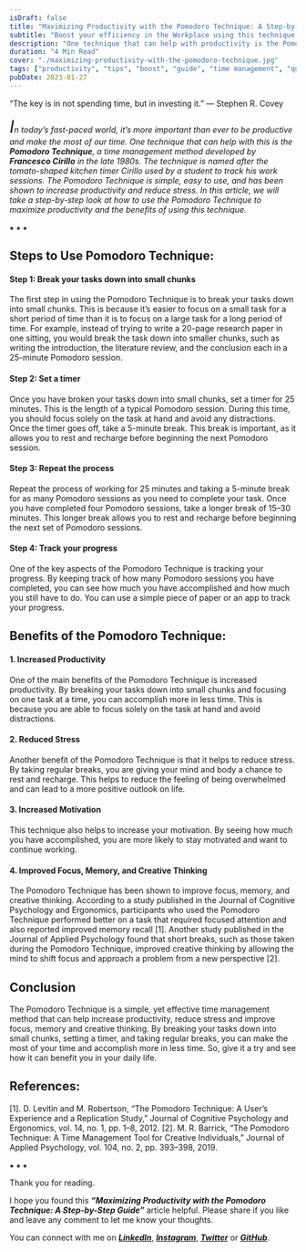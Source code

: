 ```yaml
---
isDraft: false
title: "Maximizing Productivity with the Pomodoro Technique: A Step-by-Step Guide"
subtitle: "Boost your efficiency in the Workplace using this technique ⚡⚡⚡"
description: "One technique that can help with productivity is the Pomodoro Technique, a time management method developed by Francesco Cirillo in the late 1980s"
duration: "4 Min Read"
cover: "./maximizing-productivity-with-the-pomodoro-technique.jpg"
tags: ["productivity", "tips", "boost", "guide", "time management", "quality", "efficiency", "technique"]
pubDate: 2023-01-27
---
```

<div>

<div class="biggerParagraph">
“The key is in not spending time, but in investing it.” — Stephen R. Covey
</div>

_<span style="font-size:30px;">I</span>n today’s fast-paced world, it’s more important than ever to be productive and make the most of our time. One technique that can help with this is the **Pomodoro Technique**, a time management method developed by **Francesco Cirillo** in the late 1980s. The technique is named after the tomato-shaped kitchen timer Cirillo used by a student to track his work sessions. The Pomodoro Technique is simple, easy to use, and has been shown to increase productivity and reduce stress. In this article, we will take a step-by-step look at how to use the Pomodoro Technique to maximize productivity and the benefits of using this technique._

<p class="sectionDivider">⁕ ⁕ ⁕</p>

## Steps to Use Pomodoro Technique:
#### Step 1: Break your tasks down into small chunks
The first step in using the Pomodoro Technique is to break your tasks down into small chunks. This is because it’s easier to focus on a small task for a short period of time than it is to focus on a large task for a long period of time. For example, instead of trying to write a 20-page research paper in one sitting, you would break the task down into smaller chunks, such as writing the introduction, the literature review, and the conclusion each in a 25-minute Pomodoro session.

#### Step 2: Set a timer
Once you have broken your tasks down into small chunks, set a timer for 25 minutes. This is the length of a typical Pomodoro session. During this time, you should focus solely on the task at hand and avoid any distractions. Once the timer goes off, take a 5-minute break. This break is important, as it allows you to rest and recharge before beginning the next Pomodoro session.

#### Step 3: Repeat the process
Repeat the process of working for 25 minutes and taking a 5-minute break for as many Pomodoro sessions as you need to complete your task. Once you have completed four Pomodoro sessions, take a longer break of 15–30 minutes. This longer break allows you to rest and recharge before beginning the next set of Pomodoro sessions.

#### Step 4: Track your progress
One of the key aspects of the Pomodoro Technique is tracking your progress. By keeping track of how many Pomodoro sessions you have completed, you can see how much you have accomplished and how much you still have to do. You can use a simple piece of paper or an app to track your progress.

## Benefits of the Pomodoro Technique:
#### 1. Increased Productivity
One of the main benefits of the Pomodoro Technique is increased productivity. By breaking your tasks down into small chunks and focusing on one task at a time, you can accomplish more in less time. This is because you are able to focus solely on the task at hand and avoid distractions.

#### 2. Reduced Stress
Another benefit of the Pomodoro Technique is that it helps to reduce stress. By taking regular breaks, you are giving your mind and body a chance to rest and recharge. This helps to reduce the feeling of being overwhelmed and can lead to a more positive outlook on life.

#### 3. Increased Motivation
This technique also helps to increase your motivation. By seeing how much you have accomplished, you are more likely to stay motivated and want to continue working.

#### 4. Improved Focus, Memory, and Creative Thinking
The Pomodoro Technique has been shown to improve focus, memory, and creative thinking. According to a study published in the Journal of Cognitive Psychology and Ergonomics, participants who used the Pomodoro Technique performed better on a task that required focused attention and also reported improved memory recall [1]. Another study published in the Journal of Applied Psychology found that short breaks, such as those taken during the Pomodoro Technique, improved creative thinking by allowing the mind to shift focus and approach a problem from a new perspective [2].

## Conclusion
The Pomodoro Technique is a simple, yet effective time management method that can help increase productivity, reduce stress and improve focus, memory and creative thinking. By breaking your tasks down into small chunks, setting a timer, and taking regular breaks, you can make the most of your time and accomplish more in less time. So, give it a try and see how it can benefit you in your daily life.

## References:
[1]. D. Levitin and M. Robertson, “The Pomodoro Technique: A User’s Experience and a Replication Study,” Journal of Cognitive Psychology and Ergonomics, vol. 14, no. 1, pp. 1–8, 2012.
[2]. M. R. Barrick, “The Pomodoro Technique: A Time Management Tool for Creative Individuals,” Journal of Applied Psychology, vol. 104, no. 2, pp. 393–398, 2019.

<p class="sectionDivider">⁕ ⁕ ⁕</p>

<div class="citationBlockquote">
Thank you for reading.

I hope you found this **_“Maximizing Productivity with the Pomodoro Technique: A Step-by-Step Guide”_** article helpful. Please share if you like and leave any comment to let me know your thoughts.

You can connect with me on <i><b><a href="https://www.linkedin.com/in/aritraroy24/" target="_blank">LinkedIn</a></b></i>, <i><b><a href="https://twitter.com/royaritra24" target="_blank">Instagram</a></b></i>, <i><b><a href="https://twitter.com/aritraroy24" target="_blank">Twitter</a></b></i> or <i><b><a href="https://github.com/aritraroy24" target="_blank">GitHub</a></b></i>.

</div>

</div>